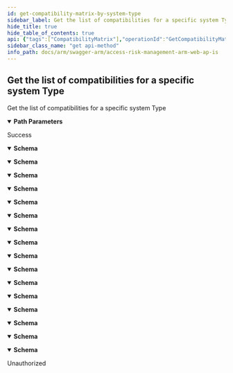 ```yaml
---
id: get-compatibility-matrix-by-system-type
sidebar_label: Get the list of compatibilities for a specific system Type
hide_title: true
hide_table_of_contents: true
api: {"tags":["CompatibilityMatrix"],"operationId":"GetCompatibilityMatrixBySystemType","parameters":[{"name":"systemType","in":"path","description":"","required":true,"schema":{"type":"string","enum":["undefined","sap","successFactors","ariba","concur","uConnect"]}}],"responses":{"200":{"description":"Success","content":{"application/json;odata.metadata=minimal;odata.streaming=true":{"schema":{"type":"object","properties":{"type":{"enum":["undefined","sap","successFactors","ariba","concur","uConnect"],"type":"string"},"canBeOverriden":{"type":"boolean"},"supportsUserBasedReports":{"type":"boolean"},"supportsRoleBasedReports":{"type":"boolean"},"supportsGroupBasedReports":{"type":"boolean"},"supportsUtilization":{"type":"boolean"},"supportsAccessContexts":{"type":"boolean"},"supportsExtractInfo":{"type":"boolean"},"supportsProvisioning":{"type":"boolean"}}}},"application/json;odata.metadata=minimal;odata.streaming=false":{"schema":{"type":"object","properties":{"type":{"enum":["undefined","sap","successFactors","ariba","concur","uConnect"],"type":"string"},"canBeOverriden":{"type":"boolean"},"supportsUserBasedReports":{"type":"boolean"},"supportsRoleBasedReports":{"type":"boolean"},"supportsGroupBasedReports":{"type":"boolean"},"supportsUtilization":{"type":"boolean"},"supportsAccessContexts":{"type":"boolean"},"supportsExtractInfo":{"type":"boolean"},"supportsProvisioning":{"type":"boolean"}}}},"application/json;odata.metadata=minimal":{"schema":{"type":"object","properties":{"type":{"enum":["undefined","sap","successFactors","ariba","concur","uConnect"],"type":"string"},"canBeOverriden":{"type":"boolean"},"supportsUserBasedReports":{"type":"boolean"},"supportsRoleBasedReports":{"type":"boolean"},"supportsGroupBasedReports":{"type":"boolean"},"supportsUtilization":{"type":"boolean"},"supportsAccessContexts":{"type":"boolean"},"supportsExtractInfo":{"type":"boolean"},"supportsProvisioning":{"type":"boolean"}}}},"application/json;odata.metadata=full;odata.streaming=true":{"schema":{"type":"object","properties":{"type":{"enum":["undefined","sap","successFactors","ariba","concur","uConnect"],"type":"string"},"canBeOverriden":{"type":"boolean"},"supportsUserBasedReports":{"type":"boolean"},"supportsRoleBasedReports":{"type":"boolean"},"supportsGroupBasedReports":{"type":"boolean"},"supportsUtilization":{"type":"boolean"},"supportsAccessContexts":{"type":"boolean"},"supportsExtractInfo":{"type":"boolean"},"supportsProvisioning":{"type":"boolean"}}}},"application/json;odata.metadata=full;odata.streaming=false":{"schema":{"type":"object","properties":{"type":{"enum":["undefined","sap","successFactors","ariba","concur","uConnect"],"type":"string"},"canBeOverriden":{"type":"boolean"},"supportsUserBasedReports":{"type":"boolean"},"supportsRoleBasedReports":{"type":"boolean"},"supportsGroupBasedReports":{"type":"boolean"},"supportsUtilization":{"type":"boolean"},"supportsAccessContexts":{"type":"boolean"},"supportsExtractInfo":{"type":"boolean"},"supportsProvisioning":{"type":"boolean"}}}},"application/json;odata.metadata=full":{"schema":{"type":"object","properties":{"type":{"enum":["undefined","sap","successFactors","ariba","concur","uConnect"],"type":"string"},"canBeOverriden":{"type":"boolean"},"supportsUserBasedReports":{"type":"boolean"},"supportsRoleBasedReports":{"type":"boolean"},"supportsGroupBasedReports":{"type":"boolean"},"supportsUtilization":{"type":"boolean"},"supportsAccessContexts":{"type":"boolean"},"supportsExtractInfo":{"type":"boolean"},"supportsProvisioning":{"type":"boolean"}}}},"application/json;odata.metadata=none;odata.streaming=true":{"schema":{"type":"object","properties":{"type":{"enum":["undefined","sap","successFactors","ariba","concur","uConnect"],"type":"string"},"canBeOverriden":{"type":"boolean"},"supportsUserBasedReports":{"type":"boolean"},"supportsRoleBasedReports":{"type":"boolean"},"supportsGroupBasedReports":{"type":"boolean"},"supportsUtilization":{"type":"boolean"},"supportsAccessContexts":{"type":"boolean"},"supportsExtractInfo":{"type":"boolean"},"supportsProvisioning":{"type":"boolean"}}}},"application/json;odata.metadata=none;odata.streaming=false":{"schema":{"type":"object","properties":{"type":{"enum":["undefined","sap","successFactors","ariba","concur","uConnect"],"type":"string"},"canBeOverriden":{"type":"boolean"},"supportsUserBasedReports":{"type":"boolean"},"supportsRoleBasedReports":{"type":"boolean"},"supportsGroupBasedReports":{"type":"boolean"},"supportsUtilization":{"type":"boolean"},"supportsAccessContexts":{"type":"boolean"},"supportsExtractInfo":{"type":"boolean"},"supportsProvisioning":{"type":"boolean"}}}},"application/json;odata.metadata=none":{"schema":{"type":"object","properties":{"type":{"enum":["undefined","sap","successFactors","ariba","concur","uConnect"],"type":"string"},"canBeOverriden":{"type":"boolean"},"supportsUserBasedReports":{"type":"boolean"},"supportsRoleBasedReports":{"type":"boolean"},"supportsGroupBasedReports":{"type":"boolean"},"supportsUtilization":{"type":"boolean"},"supportsAccessContexts":{"type":"boolean"},"supportsExtractInfo":{"type":"boolean"},"supportsProvisioning":{"type":"boolean"}}}},"application/json;odata.streaming=true":{"schema":{"type":"object","properties":{"type":{"enum":["undefined","sap","successFactors","ariba","concur","uConnect"],"type":"string"},"canBeOverriden":{"type":"boolean"},"supportsUserBasedReports":{"type":"boolean"},"supportsRoleBasedReports":{"type":"boolean"},"supportsGroupBasedReports":{"type":"boolean"},"supportsUtilization":{"type":"boolean"},"supportsAccessContexts":{"type":"boolean"},"supportsExtractInfo":{"type":"boolean"},"supportsProvisioning":{"type":"boolean"}}}},"application/json;odata.streaming=false":{"schema":{"type":"object","properties":{"type":{"enum":["undefined","sap","successFactors","ariba","concur","uConnect"],"type":"string"},"canBeOverriden":{"type":"boolean"},"supportsUserBasedReports":{"type":"boolean"},"supportsRoleBasedReports":{"type":"boolean"},"supportsGroupBasedReports":{"type":"boolean"},"supportsUtilization":{"type":"boolean"},"supportsAccessContexts":{"type":"boolean"},"supportsExtractInfo":{"type":"boolean"},"supportsProvisioning":{"type":"boolean"}}}},"application/json":{"schema":{"type":"object","properties":{"type":{"enum":["undefined","sap","successFactors","ariba","concur","uConnect"],"type":"string"},"canBeOverriden":{"type":"boolean"},"supportsUserBasedReports":{"type":"boolean"},"supportsRoleBasedReports":{"type":"boolean"},"supportsGroupBasedReports":{"type":"boolean"},"supportsUtilization":{"type":"boolean"},"supportsAccessContexts":{"type":"boolean"},"supportsExtractInfo":{"type":"boolean"},"supportsProvisioning":{"type":"boolean"}}}},"application/xml":{"schema":{"type":"object","properties":{"type":{"enum":["undefined","sap","successFactors","ariba","concur","uConnect"],"type":"string"},"canBeOverriden":{"type":"boolean"},"supportsUserBasedReports":{"type":"boolean"},"supportsRoleBasedReports":{"type":"boolean"},"supportsGroupBasedReports":{"type":"boolean"},"supportsUtilization":{"type":"boolean"},"supportsAccessContexts":{"type":"boolean"},"supportsExtractInfo":{"type":"boolean"},"supportsProvisioning":{"type":"boolean"}}}},"application/prs.odatatestxx-odata":{"schema":{"type":"object","properties":{"type":{"enum":["undefined","sap","successFactors","ariba","concur","uConnect"],"type":"string"},"canBeOverriden":{"type":"boolean"},"supportsUserBasedReports":{"type":"boolean"},"supportsRoleBasedReports":{"type":"boolean"},"supportsGroupBasedReports":{"type":"boolean"},"supportsUtilization":{"type":"boolean"},"supportsAccessContexts":{"type":"boolean"},"supportsExtractInfo":{"type":"boolean"},"supportsProvisioning":{"type":"boolean"}}}},"text/plain":{"schema":{"type":"object","properties":{"type":{"enum":["undefined","sap","successFactors","ariba","concur","uConnect"],"type":"string"},"canBeOverriden":{"type":"boolean"},"supportsUserBasedReports":{"type":"boolean"},"supportsRoleBasedReports":{"type":"boolean"},"supportsGroupBasedReports":{"type":"boolean"},"supportsUtilization":{"type":"boolean"},"supportsAccessContexts":{"type":"boolean"},"supportsExtractInfo":{"type":"boolean"},"supportsProvisioning":{"type":"boolean"}}}},"text/json":{"schema":{"type":"object","properties":{"type":{"enum":["undefined","sap","successFactors","ariba","concur","uConnect"],"type":"string"},"canBeOverriden":{"type":"boolean"},"supportsUserBasedReports":{"type":"boolean"},"supportsRoleBasedReports":{"type":"boolean"},"supportsGroupBasedReports":{"type":"boolean"},"supportsUtilization":{"type":"boolean"},"supportsAccessContexts":{"type":"boolean"},"supportsExtractInfo":{"type":"boolean"},"supportsProvisioning":{"type":"boolean"}}}}}},"401":{"description":"Unauthorized"}},"description":"Get the list of compatibilities for a specific system Type","method":"get","path":"/api/CompatibilityMatrix/ByType/{systemType}","info":{"version":"v1","title":"Access Risk Management ARM Web APIs"},"postman":{"name":"Get the list of compatibilities for a specific system Type","description":{"type":"text/plain"},"url":{"path":["api","CompatibilityMatrix","ByType",":systemType"],"host":["{{baseUrl}}"],"query":[],"variable":[{"disabled":false,"description":{"content":"(Required) ","type":"text/plain"},"type":"any","value":"","key":"systemType"}]},"header":[{"key":"Accept","value":"application/json;odata.metadata=minimal;odata.streaming=true"}],"method":"GET"}}
sidebar_class_name: "get api-method"
info_path: docs/arm/swagger-arm/access-risk-management-arm-web-ap-is
---
```



## Get the list of compatibilities for a specific system Type



Get the list of compatibilities for a specific system Type

<details style={{"marginBottom":"1rem"}} data-collapsed={false} open={true}><summary style={{}}><strong>Path Parameters</strong></summary><div><ul><ParamsItem className={"paramsItem"} param={{"name":"systemType","in":"path","description":"","required":true,"schema":{"type":"string","enum":["undefined","sap","successFactors","ariba","concur","uConnect"]}}}></ParamsItem></ul></div></details><div><ApiTabs><TabItem label={"200"} value={"200"}><div>

Success

</div><div><MimeTabs groupId={"mime-type"}><TabItem label={"application/json;odata.metadata=minimal;odata.streaming=true"} value={"application/json;odata.metadata=minimal;odata.streaming=true"}><SchemaTabs groupId={"schema-tabs"}><TabItem label={"Schema"} value={"Schema"}><details style={{}} data-collapsed={false} open={true}><summary style={{"textAlign":"left"}}><strong>Schema</strong></summary><div style={{"textAlign":"left","marginLeft":"1rem"}}></div><ul style={{"marginLeft":"1rem"}}><SchemaItem collapsible={false} name={"type"} required={false} schemaDescription={undefined} schemaName={"string"} qualifierMessage={"**Possible values:** [`undefined`, `sap`, `successFactors`, `ariba`, `concur`, `uConnect`]"} defaultValue={undefined}></SchemaItem><SchemaItem collapsible={false} name={"canBeOverriden"} required={false} schemaDescription={undefined} schemaName={"boolean"} qualifierMessage={undefined} defaultValue={undefined}></SchemaItem><SchemaItem collapsible={false} name={"supportsUserBasedReports"} required={false} schemaDescription={undefined} schemaName={"boolean"} qualifierMessage={undefined} defaultValue={undefined}></SchemaItem><SchemaItem collapsible={false} name={"supportsRoleBasedReports"} required={false} schemaDescription={undefined} schemaName={"boolean"} qualifierMessage={undefined} defaultValue={undefined}></SchemaItem><SchemaItem collapsible={false} name={"supportsGroupBasedReports"} required={false} schemaDescription={undefined} schemaName={"boolean"} qualifierMessage={undefined} defaultValue={undefined}></SchemaItem><SchemaItem collapsible={false} name={"supportsUtilization"} required={false} schemaDescription={undefined} schemaName={"boolean"} qualifierMessage={undefined} defaultValue={undefined}></SchemaItem><SchemaItem collapsible={false} name={"supportsAccessContexts"} required={false} schemaDescription={undefined} schemaName={"boolean"} qualifierMessage={undefined} defaultValue={undefined}></SchemaItem><SchemaItem collapsible={false} name={"supportsExtractInfo"} required={false} schemaDescription={undefined} schemaName={"boolean"} qualifierMessage={undefined} defaultValue={undefined}></SchemaItem><SchemaItem collapsible={false} name={"supportsProvisioning"} required={false} schemaDescription={undefined} schemaName={"boolean"} qualifierMessage={undefined} defaultValue={undefined}></SchemaItem></ul></details></TabItem></SchemaTabs></TabItem><TabItem label={"application/json;odata.metadata=minimal;odata.streaming=false"} value={"application/json;odata.metadata=minimal;odata.streaming=false"}><SchemaTabs groupId={"schema-tabs"}><TabItem label={"Schema"} value={"Schema"}><details style={{}} data-collapsed={false} open={true}><summary style={{"textAlign":"left"}}><strong>Schema</strong></summary><div style={{"textAlign":"left","marginLeft":"1rem"}}></div><ul style={{"marginLeft":"1rem"}}><SchemaItem collapsible={false} name={"type"} required={false} schemaDescription={undefined} schemaName={"string"} qualifierMessage={"**Possible values:** [`undefined`, `sap`, `successFactors`, `ariba`, `concur`, `uConnect`]"} defaultValue={undefined}></SchemaItem><SchemaItem collapsible={false} name={"canBeOverriden"} required={false} schemaDescription={undefined} schemaName={"boolean"} qualifierMessage={undefined} defaultValue={undefined}></SchemaItem><SchemaItem collapsible={false} name={"supportsUserBasedReports"} required={false} schemaDescription={undefined} schemaName={"boolean"} qualifierMessage={undefined} defaultValue={undefined}></SchemaItem><SchemaItem collapsible={false} name={"supportsRoleBasedReports"} required={false} schemaDescription={undefined} schemaName={"boolean"} qualifierMessage={undefined} defaultValue={undefined}></SchemaItem><SchemaItem collapsible={false} name={"supportsGroupBasedReports"} required={false} schemaDescription={undefined} schemaName={"boolean"} qualifierMessage={undefined} defaultValue={undefined}></SchemaItem><SchemaItem collapsible={false} name={"supportsUtilization"} required={false} schemaDescription={undefined} schemaName={"boolean"} qualifierMessage={undefined} defaultValue={undefined}></SchemaItem><SchemaItem collapsible={false} name={"supportsAccessContexts"} required={false} schemaDescription={undefined} schemaName={"boolean"} qualifierMessage={undefined} defaultValue={undefined}></SchemaItem><SchemaItem collapsible={false} name={"supportsExtractInfo"} required={false} schemaDescription={undefined} schemaName={"boolean"} qualifierMessage={undefined} defaultValue={undefined}></SchemaItem><SchemaItem collapsible={false} name={"supportsProvisioning"} required={false} schemaDescription={undefined} schemaName={"boolean"} qualifierMessage={undefined} defaultValue={undefined}></SchemaItem></ul></details></TabItem></SchemaTabs></TabItem><TabItem label={"application/json;odata.metadata=minimal"} value={"application/json;odata.metadata=minimal"}><SchemaTabs groupId={"schema-tabs"}><TabItem label={"Schema"} value={"Schema"}><details style={{}} data-collapsed={false} open={true}><summary style={{"textAlign":"left"}}><strong>Schema</strong></summary><div style={{"textAlign":"left","marginLeft":"1rem"}}></div><ul style={{"marginLeft":"1rem"}}><SchemaItem collapsible={false} name={"type"} required={false} schemaDescription={undefined} schemaName={"string"} qualifierMessage={"**Possible values:** [`undefined`, `sap`, `successFactors`, `ariba`, `concur`, `uConnect`]"} defaultValue={undefined}></SchemaItem><SchemaItem collapsible={false} name={"canBeOverriden"} required={false} schemaDescription={undefined} schemaName={"boolean"} qualifierMessage={undefined} defaultValue={undefined}></SchemaItem><SchemaItem collapsible={false} name={"supportsUserBasedReports"} required={false} schemaDescription={undefined} schemaName={"boolean"} qualifierMessage={undefined} defaultValue={undefined}></SchemaItem><SchemaItem collapsible={false} name={"supportsRoleBasedReports"} required={false} schemaDescription={undefined} schemaName={"boolean"} qualifierMessage={undefined} defaultValue={undefined}></SchemaItem><SchemaItem collapsible={false} name={"supportsGroupBasedReports"} required={false} schemaDescription={undefined} schemaName={"boolean"} qualifierMessage={undefined} defaultValue={undefined}></SchemaItem><SchemaItem collapsible={false} name={"supportsUtilization"} required={false} schemaDescription={undefined} schemaName={"boolean"} qualifierMessage={undefined} defaultValue={undefined}></SchemaItem><SchemaItem collapsible={false} name={"supportsAccessContexts"} required={false} schemaDescription={undefined} schemaName={"boolean"} qualifierMessage={undefined} defaultValue={undefined}></SchemaItem><SchemaItem collapsible={false} name={"supportsExtractInfo"} required={false} schemaDescription={undefined} schemaName={"boolean"} qualifierMessage={undefined} defaultValue={undefined}></SchemaItem><SchemaItem collapsible={false} name={"supportsProvisioning"} required={false} schemaDescription={undefined} schemaName={"boolean"} qualifierMessage={undefined} defaultValue={undefined}></SchemaItem></ul></details></TabItem></SchemaTabs></TabItem><TabItem label={"application/json;odata.metadata=full;odata.streaming=true"} value={"application/json;odata.metadata=full;odata.streaming=true"}><SchemaTabs groupId={"schema-tabs"}><TabItem label={"Schema"} value={"Schema"}><details style={{}} data-collapsed={false} open={true}><summary style={{"textAlign":"left"}}><strong>Schema</strong></summary><div style={{"textAlign":"left","marginLeft":"1rem"}}></div><ul style={{"marginLeft":"1rem"}}><SchemaItem collapsible={false} name={"type"} required={false} schemaDescription={undefined} schemaName={"string"} qualifierMessage={"**Possible values:** [`undefined`, `sap`, `successFactors`, `ariba`, `concur`, `uConnect`]"} defaultValue={undefined}></SchemaItem><SchemaItem collapsible={false} name={"canBeOverriden"} required={false} schemaDescription={undefined} schemaName={"boolean"} qualifierMessage={undefined} defaultValue={undefined}></SchemaItem><SchemaItem collapsible={false} name={"supportsUserBasedReports"} required={false} schemaDescription={undefined} schemaName={"boolean"} qualifierMessage={undefined} defaultValue={undefined}></SchemaItem><SchemaItem collapsible={false} name={"supportsRoleBasedReports"} required={false} schemaDescription={undefined} schemaName={"boolean"} qualifierMessage={undefined} defaultValue={undefined}></SchemaItem><SchemaItem collapsible={false} name={"supportsGroupBasedReports"} required={false} schemaDescription={undefined} schemaName={"boolean"} qualifierMessage={undefined} defaultValue={undefined}></SchemaItem><SchemaItem collapsible={false} name={"supportsUtilization"} required={false} schemaDescription={undefined} schemaName={"boolean"} qualifierMessage={undefined} defaultValue={undefined}></SchemaItem><SchemaItem collapsible={false} name={"supportsAccessContexts"} required={false} schemaDescription={undefined} schemaName={"boolean"} qualifierMessage={undefined} defaultValue={undefined}></SchemaItem><SchemaItem collapsible={false} name={"supportsExtractInfo"} required={false} schemaDescription={undefined} schemaName={"boolean"} qualifierMessage={undefined} defaultValue={undefined}></SchemaItem><SchemaItem collapsible={false} name={"supportsProvisioning"} required={false} schemaDescription={undefined} schemaName={"boolean"} qualifierMessage={undefined} defaultValue={undefined}></SchemaItem></ul></details></TabItem></SchemaTabs></TabItem><TabItem label={"application/json;odata.metadata=full;odata.streaming=false"} value={"application/json;odata.metadata=full;odata.streaming=false"}><SchemaTabs groupId={"schema-tabs"}><TabItem label={"Schema"} value={"Schema"}><details style={{}} data-collapsed={false} open={true}><summary style={{"textAlign":"left"}}><strong>Schema</strong></summary><div style={{"textAlign":"left","marginLeft":"1rem"}}></div><ul style={{"marginLeft":"1rem"}}><SchemaItem collapsible={false} name={"type"} required={false} schemaDescription={undefined} schemaName={"string"} qualifierMessage={"**Possible values:** [`undefined`, `sap`, `successFactors`, `ariba`, `concur`, `uConnect`]"} defaultValue={undefined}></SchemaItem><SchemaItem collapsible={false} name={"canBeOverriden"} required={false} schemaDescription={undefined} schemaName={"boolean"} qualifierMessage={undefined} defaultValue={undefined}></SchemaItem><SchemaItem collapsible={false} name={"supportsUserBasedReports"} required={false} schemaDescription={undefined} schemaName={"boolean"} qualifierMessage={undefined} defaultValue={undefined}></SchemaItem><SchemaItem collapsible={false} name={"supportsRoleBasedReports"} required={false} schemaDescription={undefined} schemaName={"boolean"} qualifierMessage={undefined} defaultValue={undefined}></SchemaItem><SchemaItem collapsible={false} name={"supportsGroupBasedReports"} required={false} schemaDescription={undefined} schemaName={"boolean"} qualifierMessage={undefined} defaultValue={undefined}></SchemaItem><SchemaItem collapsible={false} name={"supportsUtilization"} required={false} schemaDescription={undefined} schemaName={"boolean"} qualifierMessage={undefined} defaultValue={undefined}></SchemaItem><SchemaItem collapsible={false} name={"supportsAccessContexts"} required={false} schemaDescription={undefined} schemaName={"boolean"} qualifierMessage={undefined} defaultValue={undefined}></SchemaItem><SchemaItem collapsible={false} name={"supportsExtractInfo"} required={false} schemaDescription={undefined} schemaName={"boolean"} qualifierMessage={undefined} defaultValue={undefined}></SchemaItem><SchemaItem collapsible={false} name={"supportsProvisioning"} required={false} schemaDescription={undefined} schemaName={"boolean"} qualifierMessage={undefined} defaultValue={undefined}></SchemaItem></ul></details></TabItem></SchemaTabs></TabItem><TabItem label={"application/json;odata.metadata=full"} value={"application/json;odata.metadata=full"}><SchemaTabs groupId={"schema-tabs"}><TabItem label={"Schema"} value={"Schema"}><details style={{}} data-collapsed={false} open={true}><summary style={{"textAlign":"left"}}><strong>Schema</strong></summary><div style={{"textAlign":"left","marginLeft":"1rem"}}></div><ul style={{"marginLeft":"1rem"}}><SchemaItem collapsible={false} name={"type"} required={false} schemaDescription={undefined} schemaName={"string"} qualifierMessage={"**Possible values:** [`undefined`, `sap`, `successFactors`, `ariba`, `concur`, `uConnect`]"} defaultValue={undefined}></SchemaItem><SchemaItem collapsible={false} name={"canBeOverriden"} required={false} schemaDescription={undefined} schemaName={"boolean"} qualifierMessage={undefined} defaultValue={undefined}></SchemaItem><SchemaItem collapsible={false} name={"supportsUserBasedReports"} required={false} schemaDescription={undefined} schemaName={"boolean"} qualifierMessage={undefined} defaultValue={undefined}></SchemaItem><SchemaItem collapsible={false} name={"supportsRoleBasedReports"} required={false} schemaDescription={undefined} schemaName={"boolean"} qualifierMessage={undefined} defaultValue={undefined}></SchemaItem><SchemaItem collapsible={false} name={"supportsGroupBasedReports"} required={false} schemaDescription={undefined} schemaName={"boolean"} qualifierMessage={undefined} defaultValue={undefined}></SchemaItem><SchemaItem collapsible={false} name={"supportsUtilization"} required={false} schemaDescription={undefined} schemaName={"boolean"} qualifierMessage={undefined} defaultValue={undefined}></SchemaItem><SchemaItem collapsible={false} name={"supportsAccessContexts"} required={false} schemaDescription={undefined} schemaName={"boolean"} qualifierMessage={undefined} defaultValue={undefined}></SchemaItem><SchemaItem collapsible={false} name={"supportsExtractInfo"} required={false} schemaDescription={undefined} schemaName={"boolean"} qualifierMessage={undefined} defaultValue={undefined}></SchemaItem><SchemaItem collapsible={false} name={"supportsProvisioning"} required={false} schemaDescription={undefined} schemaName={"boolean"} qualifierMessage={undefined} defaultValue={undefined}></SchemaItem></ul></details></TabItem></SchemaTabs></TabItem><TabItem label={"application/json;odata.metadata=none;odata.streaming=true"} value={"application/json;odata.metadata=none;odata.streaming=true"}><SchemaTabs groupId={"schema-tabs"}><TabItem label={"Schema"} value={"Schema"}><details style={{}} data-collapsed={false} open={true}><summary style={{"textAlign":"left"}}><strong>Schema</strong></summary><div style={{"textAlign":"left","marginLeft":"1rem"}}></div><ul style={{"marginLeft":"1rem"}}><SchemaItem collapsible={false} name={"type"} required={false} schemaDescription={undefined} schemaName={"string"} qualifierMessage={"**Possible values:** [`undefined`, `sap`, `successFactors`, `ariba`, `concur`, `uConnect`]"} defaultValue={undefined}></SchemaItem><SchemaItem collapsible={false} name={"canBeOverriden"} required={false} schemaDescription={undefined} schemaName={"boolean"} qualifierMessage={undefined} defaultValue={undefined}></SchemaItem><SchemaItem collapsible={false} name={"supportsUserBasedReports"} required={false} schemaDescription={undefined} schemaName={"boolean"} qualifierMessage={undefined} defaultValue={undefined}></SchemaItem><SchemaItem collapsible={false} name={"supportsRoleBasedReports"} required={false} schemaDescription={undefined} schemaName={"boolean"} qualifierMessage={undefined} defaultValue={undefined}></SchemaItem><SchemaItem collapsible={false} name={"supportsGroupBasedReports"} required={false} schemaDescription={undefined} schemaName={"boolean"} qualifierMessage={undefined} defaultValue={undefined}></SchemaItem><SchemaItem collapsible={false} name={"supportsUtilization"} required={false} schemaDescription={undefined} schemaName={"boolean"} qualifierMessage={undefined} defaultValue={undefined}></SchemaItem><SchemaItem collapsible={false} name={"supportsAccessContexts"} required={false} schemaDescription={undefined} schemaName={"boolean"} qualifierMessage={undefined} defaultValue={undefined}></SchemaItem><SchemaItem collapsible={false} name={"supportsExtractInfo"} required={false} schemaDescription={undefined} schemaName={"boolean"} qualifierMessage={undefined} defaultValue={undefined}></SchemaItem><SchemaItem collapsible={false} name={"supportsProvisioning"} required={false} schemaDescription={undefined} schemaName={"boolean"} qualifierMessage={undefined} defaultValue={undefined}></SchemaItem></ul></details></TabItem></SchemaTabs></TabItem><TabItem label={"application/json;odata.metadata=none;odata.streaming=false"} value={"application/json;odata.metadata=none;odata.streaming=false"}><SchemaTabs groupId={"schema-tabs"}><TabItem label={"Schema"} value={"Schema"}><details style={{}} data-collapsed={false} open={true}><summary style={{"textAlign":"left"}}><strong>Schema</strong></summary><div style={{"textAlign":"left","marginLeft":"1rem"}}></div><ul style={{"marginLeft":"1rem"}}><SchemaItem collapsible={false} name={"type"} required={false} schemaDescription={undefined} schemaName={"string"} qualifierMessage={"**Possible values:** [`undefined`, `sap`, `successFactors`, `ariba`, `concur`, `uConnect`]"} defaultValue={undefined}></SchemaItem><SchemaItem collapsible={false} name={"canBeOverriden"} required={false} schemaDescription={undefined} schemaName={"boolean"} qualifierMessage={undefined} defaultValue={undefined}></SchemaItem><SchemaItem collapsible={false} name={"supportsUserBasedReports"} required={false} schemaDescription={undefined} schemaName={"boolean"} qualifierMessage={undefined} defaultValue={undefined}></SchemaItem><SchemaItem collapsible={false} name={"supportsRoleBasedReports"} required={false} schemaDescription={undefined} schemaName={"boolean"} qualifierMessage={undefined} defaultValue={undefined}></SchemaItem><SchemaItem collapsible={false} name={"supportsGroupBasedReports"} required={false} schemaDescription={undefined} schemaName={"boolean"} qualifierMessage={undefined} defaultValue={undefined}></SchemaItem><SchemaItem collapsible={false} name={"supportsUtilization"} required={false} schemaDescription={undefined} schemaName={"boolean"} qualifierMessage={undefined} defaultValue={undefined}></SchemaItem><SchemaItem collapsible={false} name={"supportsAccessContexts"} required={false} schemaDescription={undefined} schemaName={"boolean"} qualifierMessage={undefined} defaultValue={undefined}></SchemaItem><SchemaItem collapsible={false} name={"supportsExtractInfo"} required={false} schemaDescription={undefined} schemaName={"boolean"} qualifierMessage={undefined} defaultValue={undefined}></SchemaItem><SchemaItem collapsible={false} name={"supportsProvisioning"} required={false} schemaDescription={undefined} schemaName={"boolean"} qualifierMessage={undefined} defaultValue={undefined}></SchemaItem></ul></details></TabItem></SchemaTabs></TabItem><TabItem label={"application/json;odata.metadata=none"} value={"application/json;odata.metadata=none"}><SchemaTabs groupId={"schema-tabs"}><TabItem label={"Schema"} value={"Schema"}><details style={{}} data-collapsed={false} open={true}><summary style={{"textAlign":"left"}}><strong>Schema</strong></summary><div style={{"textAlign":"left","marginLeft":"1rem"}}></div><ul style={{"marginLeft":"1rem"}}><SchemaItem collapsible={false} name={"type"} required={false} schemaDescription={undefined} schemaName={"string"} qualifierMessage={"**Possible values:** [`undefined`, `sap`, `successFactors`, `ariba`, `concur`, `uConnect`]"} defaultValue={undefined}></SchemaItem><SchemaItem collapsible={false} name={"canBeOverriden"} required={false} schemaDescription={undefined} schemaName={"boolean"} qualifierMessage={undefined} defaultValue={undefined}></SchemaItem><SchemaItem collapsible={false} name={"supportsUserBasedReports"} required={false} schemaDescription={undefined} schemaName={"boolean"} qualifierMessage={undefined} defaultValue={undefined}></SchemaItem><SchemaItem collapsible={false} name={"supportsRoleBasedReports"} required={false} schemaDescription={undefined} schemaName={"boolean"} qualifierMessage={undefined} defaultValue={undefined}></SchemaItem><SchemaItem collapsible={false} name={"supportsGroupBasedReports"} required={false} schemaDescription={undefined} schemaName={"boolean"} qualifierMessage={undefined} defaultValue={undefined}></SchemaItem><SchemaItem collapsible={false} name={"supportsUtilization"} required={false} schemaDescription={undefined} schemaName={"boolean"} qualifierMessage={undefined} defaultValue={undefined}></SchemaItem><SchemaItem collapsible={false} name={"supportsAccessContexts"} required={false} schemaDescription={undefined} schemaName={"boolean"} qualifierMessage={undefined} defaultValue={undefined}></SchemaItem><SchemaItem collapsible={false} name={"supportsExtractInfo"} required={false} schemaDescription={undefined} schemaName={"boolean"} qualifierMessage={undefined} defaultValue={undefined}></SchemaItem><SchemaItem collapsible={false} name={"supportsProvisioning"} required={false} schemaDescription={undefined} schemaName={"boolean"} qualifierMessage={undefined} defaultValue={undefined}></SchemaItem></ul></details></TabItem></SchemaTabs></TabItem><TabItem label={"application/json;odata.streaming=true"} value={"application/json;odata.streaming=true"}><SchemaTabs groupId={"schema-tabs"}><TabItem label={"Schema"} value={"Schema"}><details style={{}} data-collapsed={false} open={true}><summary style={{"textAlign":"left"}}><strong>Schema</strong></summary><div style={{"textAlign":"left","marginLeft":"1rem"}}></div><ul style={{"marginLeft":"1rem"}}><SchemaItem collapsible={false} name={"type"} required={false} schemaDescription={undefined} schemaName={"string"} qualifierMessage={"**Possible values:** [`undefined`, `sap`, `successFactors`, `ariba`, `concur`, `uConnect`]"} defaultValue={undefined}></SchemaItem><SchemaItem collapsible={false} name={"canBeOverriden"} required={false} schemaDescription={undefined} schemaName={"boolean"} qualifierMessage={undefined} defaultValue={undefined}></SchemaItem><SchemaItem collapsible={false} name={"supportsUserBasedReports"} required={false} schemaDescription={undefined} schemaName={"boolean"} qualifierMessage={undefined} defaultValue={undefined}></SchemaItem><SchemaItem collapsible={false} name={"supportsRoleBasedReports"} required={false} schemaDescription={undefined} schemaName={"boolean"} qualifierMessage={undefined} defaultValue={undefined}></SchemaItem><SchemaItem collapsible={false} name={"supportsGroupBasedReports"} required={false} schemaDescription={undefined} schemaName={"boolean"} qualifierMessage={undefined} defaultValue={undefined}></SchemaItem><SchemaItem collapsible={false} name={"supportsUtilization"} required={false} schemaDescription={undefined} schemaName={"boolean"} qualifierMessage={undefined} defaultValue={undefined}></SchemaItem><SchemaItem collapsible={false} name={"supportsAccessContexts"} required={false} schemaDescription={undefined} schemaName={"boolean"} qualifierMessage={undefined} defaultValue={undefined}></SchemaItem><SchemaItem collapsible={false} name={"supportsExtractInfo"} required={false} schemaDescription={undefined} schemaName={"boolean"} qualifierMessage={undefined} defaultValue={undefined}></SchemaItem><SchemaItem collapsible={false} name={"supportsProvisioning"} required={false} schemaDescription={undefined} schemaName={"boolean"} qualifierMessage={undefined} defaultValue={undefined}></SchemaItem></ul></details></TabItem></SchemaTabs></TabItem><TabItem label={"application/json;odata.streaming=false"} value={"application/json;odata.streaming=false"}><SchemaTabs groupId={"schema-tabs"}><TabItem label={"Schema"} value={"Schema"}><details style={{}} data-collapsed={false} open={true}><summary style={{"textAlign":"left"}}><strong>Schema</strong></summary><div style={{"textAlign":"left","marginLeft":"1rem"}}></div><ul style={{"marginLeft":"1rem"}}><SchemaItem collapsible={false} name={"type"} required={false} schemaDescription={undefined} schemaName={"string"} qualifierMessage={"**Possible values:** [`undefined`, `sap`, `successFactors`, `ariba`, `concur`, `uConnect`]"} defaultValue={undefined}></SchemaItem><SchemaItem collapsible={false} name={"canBeOverriden"} required={false} schemaDescription={undefined} schemaName={"boolean"} qualifierMessage={undefined} defaultValue={undefined}></SchemaItem><SchemaItem collapsible={false} name={"supportsUserBasedReports"} required={false} schemaDescription={undefined} schemaName={"boolean"} qualifierMessage={undefined} defaultValue={undefined}></SchemaItem><SchemaItem collapsible={false} name={"supportsRoleBasedReports"} required={false} schemaDescription={undefined} schemaName={"boolean"} qualifierMessage={undefined} defaultValue={undefined}></SchemaItem><SchemaItem collapsible={false} name={"supportsGroupBasedReports"} required={false} schemaDescription={undefined} schemaName={"boolean"} qualifierMessage={undefined} defaultValue={undefined}></SchemaItem><SchemaItem collapsible={false} name={"supportsUtilization"} required={false} schemaDescription={undefined} schemaName={"boolean"} qualifierMessage={undefined} defaultValue={undefined}></SchemaItem><SchemaItem collapsible={false} name={"supportsAccessContexts"} required={false} schemaDescription={undefined} schemaName={"boolean"} qualifierMessage={undefined} defaultValue={undefined}></SchemaItem><SchemaItem collapsible={false} name={"supportsExtractInfo"} required={false} schemaDescription={undefined} schemaName={"boolean"} qualifierMessage={undefined} defaultValue={undefined}></SchemaItem><SchemaItem collapsible={false} name={"supportsProvisioning"} required={false} schemaDescription={undefined} schemaName={"boolean"} qualifierMessage={undefined} defaultValue={undefined}></SchemaItem></ul></details></TabItem></SchemaTabs></TabItem><TabItem label={"application/json"} value={"application/json"}><SchemaTabs groupId={"schema-tabs"}><TabItem label={"Schema"} value={"Schema"}><details style={{}} data-collapsed={false} open={true}><summary style={{"textAlign":"left"}}><strong>Schema</strong></summary><div style={{"textAlign":"left","marginLeft":"1rem"}}></div><ul style={{"marginLeft":"1rem"}}><SchemaItem collapsible={false} name={"type"} required={false} schemaDescription={undefined} schemaName={"string"} qualifierMessage={"**Possible values:** [`undefined`, `sap`, `successFactors`, `ariba`, `concur`, `uConnect`]"} defaultValue={undefined}></SchemaItem><SchemaItem collapsible={false} name={"canBeOverriden"} required={false} schemaDescription={undefined} schemaName={"boolean"} qualifierMessage={undefined} defaultValue={undefined}></SchemaItem><SchemaItem collapsible={false} name={"supportsUserBasedReports"} required={false} schemaDescription={undefined} schemaName={"boolean"} qualifierMessage={undefined} defaultValue={undefined}></SchemaItem><SchemaItem collapsible={false} name={"supportsRoleBasedReports"} required={false} schemaDescription={undefined} schemaName={"boolean"} qualifierMessage={undefined} defaultValue={undefined}></SchemaItem><SchemaItem collapsible={false} name={"supportsGroupBasedReports"} required={false} schemaDescription={undefined} schemaName={"boolean"} qualifierMessage={undefined} defaultValue={undefined}></SchemaItem><SchemaItem collapsible={false} name={"supportsUtilization"} required={false} schemaDescription={undefined} schemaName={"boolean"} qualifierMessage={undefined} defaultValue={undefined}></SchemaItem><SchemaItem collapsible={false} name={"supportsAccessContexts"} required={false} schemaDescription={undefined} schemaName={"boolean"} qualifierMessage={undefined} defaultValue={undefined}></SchemaItem><SchemaItem collapsible={false} name={"supportsExtractInfo"} required={false} schemaDescription={undefined} schemaName={"boolean"} qualifierMessage={undefined} defaultValue={undefined}></SchemaItem><SchemaItem collapsible={false} name={"supportsProvisioning"} required={false} schemaDescription={undefined} schemaName={"boolean"} qualifierMessage={undefined} defaultValue={undefined}></SchemaItem></ul></details></TabItem></SchemaTabs></TabItem><TabItem label={"application/xml"} value={"application/xml"}><SchemaTabs groupId={"schema-tabs"}><TabItem label={"Schema"} value={"Schema"}><details style={{}} data-collapsed={false} open={true}><summary style={{"textAlign":"left"}}><strong>Schema</strong></summary><div style={{"textAlign":"left","marginLeft":"1rem"}}></div><ul style={{"marginLeft":"1rem"}}><SchemaItem collapsible={false} name={"type"} required={false} schemaDescription={undefined} schemaName={"string"} qualifierMessage={"**Possible values:** [`undefined`, `sap`, `successFactors`, `ariba`, `concur`, `uConnect`]"} defaultValue={undefined}></SchemaItem><SchemaItem collapsible={false} name={"canBeOverriden"} required={false} schemaDescription={undefined} schemaName={"boolean"} qualifierMessage={undefined} defaultValue={undefined}></SchemaItem><SchemaItem collapsible={false} name={"supportsUserBasedReports"} required={false} schemaDescription={undefined} schemaName={"boolean"} qualifierMessage={undefined} defaultValue={undefined}></SchemaItem><SchemaItem collapsible={false} name={"supportsRoleBasedReports"} required={false} schemaDescription={undefined} schemaName={"boolean"} qualifierMessage={undefined} defaultValue={undefined}></SchemaItem><SchemaItem collapsible={false} name={"supportsGroupBasedReports"} required={false} schemaDescription={undefined} schemaName={"boolean"} qualifierMessage={undefined} defaultValue={undefined}></SchemaItem><SchemaItem collapsible={false} name={"supportsUtilization"} required={false} schemaDescription={undefined} schemaName={"boolean"} qualifierMessage={undefined} defaultValue={undefined}></SchemaItem><SchemaItem collapsible={false} name={"supportsAccessContexts"} required={false} schemaDescription={undefined} schemaName={"boolean"} qualifierMessage={undefined} defaultValue={undefined}></SchemaItem><SchemaItem collapsible={false} name={"supportsExtractInfo"} required={false} schemaDescription={undefined} schemaName={"boolean"} qualifierMessage={undefined} defaultValue={undefined}></SchemaItem><SchemaItem collapsible={false} name={"supportsProvisioning"} required={false} schemaDescription={undefined} schemaName={"boolean"} qualifierMessage={undefined} defaultValue={undefined}></SchemaItem></ul></details></TabItem></SchemaTabs></TabItem><TabItem label={"application/prs.odatatestxx-odata"} value={"application/prs.odatatestxx-odata"}><SchemaTabs groupId={"schema-tabs"}><TabItem label={"Schema"} value={"Schema"}><details style={{}} data-collapsed={false} open={true}><summary style={{"textAlign":"left"}}><strong>Schema</strong></summary><div style={{"textAlign":"left","marginLeft":"1rem"}}></div><ul style={{"marginLeft":"1rem"}}><SchemaItem collapsible={false} name={"type"} required={false} schemaDescription={undefined} schemaName={"string"} qualifierMessage={"**Possible values:** [`undefined`, `sap`, `successFactors`, `ariba`, `concur`, `uConnect`]"} defaultValue={undefined}></SchemaItem><SchemaItem collapsible={false} name={"canBeOverriden"} required={false} schemaDescription={undefined} schemaName={"boolean"} qualifierMessage={undefined} defaultValue={undefined}></SchemaItem><SchemaItem collapsible={false} name={"supportsUserBasedReports"} required={false} schemaDescription={undefined} schemaName={"boolean"} qualifierMessage={undefined} defaultValue={undefined}></SchemaItem><SchemaItem collapsible={false} name={"supportsRoleBasedReports"} required={false} schemaDescription={undefined} schemaName={"boolean"} qualifierMessage={undefined} defaultValue={undefined}></SchemaItem><SchemaItem collapsible={false} name={"supportsGroupBasedReports"} required={false} schemaDescription={undefined} schemaName={"boolean"} qualifierMessage={undefined} defaultValue={undefined}></SchemaItem><SchemaItem collapsible={false} name={"supportsUtilization"} required={false} schemaDescription={undefined} schemaName={"boolean"} qualifierMessage={undefined} defaultValue={undefined}></SchemaItem><SchemaItem collapsible={false} name={"supportsAccessContexts"} required={false} schemaDescription={undefined} schemaName={"boolean"} qualifierMessage={undefined} defaultValue={undefined}></SchemaItem><SchemaItem collapsible={false} name={"supportsExtractInfo"} required={false} schemaDescription={undefined} schemaName={"boolean"} qualifierMessage={undefined} defaultValue={undefined}></SchemaItem><SchemaItem collapsible={false} name={"supportsProvisioning"} required={false} schemaDescription={undefined} schemaName={"boolean"} qualifierMessage={undefined} defaultValue={undefined}></SchemaItem></ul></details></TabItem></SchemaTabs></TabItem><TabItem label={"text/plain"} value={"text/plain"}><SchemaTabs groupId={"schema-tabs"}><TabItem label={"Schema"} value={"Schema"}><details style={{}} data-collapsed={false} open={true}><summary style={{"textAlign":"left"}}><strong>Schema</strong></summary><div style={{"textAlign":"left","marginLeft":"1rem"}}></div><ul style={{"marginLeft":"1rem"}}><SchemaItem collapsible={false} name={"type"} required={false} schemaDescription={undefined} schemaName={"string"} qualifierMessage={"**Possible values:** [`undefined`, `sap`, `successFactors`, `ariba`, `concur`, `uConnect`]"} defaultValue={undefined}></SchemaItem><SchemaItem collapsible={false} name={"canBeOverriden"} required={false} schemaDescription={undefined} schemaName={"boolean"} qualifierMessage={undefined} defaultValue={undefined}></SchemaItem><SchemaItem collapsible={false} name={"supportsUserBasedReports"} required={false} schemaDescription={undefined} schemaName={"boolean"} qualifierMessage={undefined} defaultValue={undefined}></SchemaItem><SchemaItem collapsible={false} name={"supportsRoleBasedReports"} required={false} schemaDescription={undefined} schemaName={"boolean"} qualifierMessage={undefined} defaultValue={undefined}></SchemaItem><SchemaItem collapsible={false} name={"supportsGroupBasedReports"} required={false} schemaDescription={undefined} schemaName={"boolean"} qualifierMessage={undefined} defaultValue={undefined}></SchemaItem><SchemaItem collapsible={false} name={"supportsUtilization"} required={false} schemaDescription={undefined} schemaName={"boolean"} qualifierMessage={undefined} defaultValue={undefined}></SchemaItem><SchemaItem collapsible={false} name={"supportsAccessContexts"} required={false} schemaDescription={undefined} schemaName={"boolean"} qualifierMessage={undefined} defaultValue={undefined}></SchemaItem><SchemaItem collapsible={false} name={"supportsExtractInfo"} required={false} schemaDescription={undefined} schemaName={"boolean"} qualifierMessage={undefined} defaultValue={undefined}></SchemaItem><SchemaItem collapsible={false} name={"supportsProvisioning"} required={false} schemaDescription={undefined} schemaName={"boolean"} qualifierMessage={undefined} defaultValue={undefined}></SchemaItem></ul></details></TabItem></SchemaTabs></TabItem><TabItem label={"text/json"} value={"text/json"}><SchemaTabs groupId={"schema-tabs"}><TabItem label={"Schema"} value={"Schema"}><details style={{}} data-collapsed={false} open={true}><summary style={{"textAlign":"left"}}><strong>Schema</strong></summary><div style={{"textAlign":"left","marginLeft":"1rem"}}></div><ul style={{"marginLeft":"1rem"}}><SchemaItem collapsible={false} name={"type"} required={false} schemaDescription={undefined} schemaName={"string"} qualifierMessage={"**Possible values:** [`undefined`, `sap`, `successFactors`, `ariba`, `concur`, `uConnect`]"} defaultValue={undefined}></SchemaItem><SchemaItem collapsible={false} name={"canBeOverriden"} required={false} schemaDescription={undefined} schemaName={"boolean"} qualifierMessage={undefined} defaultValue={undefined}></SchemaItem><SchemaItem collapsible={false} name={"supportsUserBasedReports"} required={false} schemaDescription={undefined} schemaName={"boolean"} qualifierMessage={undefined} defaultValue={undefined}></SchemaItem><SchemaItem collapsible={false} name={"supportsRoleBasedReports"} required={false} schemaDescription={undefined} schemaName={"boolean"} qualifierMessage={undefined} defaultValue={undefined}></SchemaItem><SchemaItem collapsible={false} name={"supportsGroupBasedReports"} required={false} schemaDescription={undefined} schemaName={"boolean"} qualifierMessage={undefined} defaultValue={undefined}></SchemaItem><SchemaItem collapsible={false} name={"supportsUtilization"} required={false} schemaDescription={undefined} schemaName={"boolean"} qualifierMessage={undefined} defaultValue={undefined}></SchemaItem><SchemaItem collapsible={false} name={"supportsAccessContexts"} required={false} schemaDescription={undefined} schemaName={"boolean"} qualifierMessage={undefined} defaultValue={undefined}></SchemaItem><SchemaItem collapsible={false} name={"supportsExtractInfo"} required={false} schemaDescription={undefined} schemaName={"boolean"} qualifierMessage={undefined} defaultValue={undefined}></SchemaItem><SchemaItem collapsible={false} name={"supportsProvisioning"} required={false} schemaDescription={undefined} schemaName={"boolean"} qualifierMessage={undefined} defaultValue={undefined}></SchemaItem></ul></details></TabItem></SchemaTabs></TabItem></MimeTabs></div></TabItem><TabItem label={"401"} value={"401"}><div>

Unauthorized

</div><div></div></TabItem></ApiTabs></div>
      